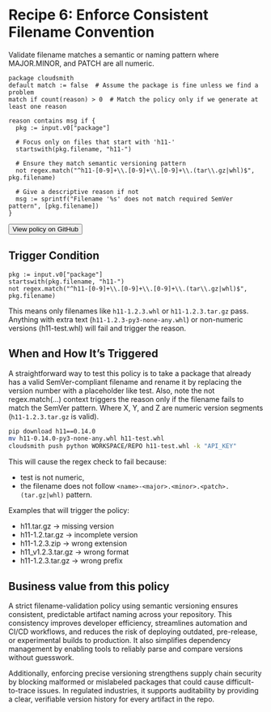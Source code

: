 
# Recipe 6: Enforce Consistent Filename Convention

Validate filename matches a semantic or naming pattern where MAJOR.MINOR, and PATCH are all numeric.

```rego
package cloudsmith
default match := false  # Assume the package is fine unless we find a problem
match if count(reason) > 0  # Match the policy only if we generate at least one reason

reason contains msg if {
  pkg := input.v0["package"]

  # Focus only on files that start with 'h11-'
  startswith(pkg.filename, "h11-")

  # Ensure they match semantic versioning pattern
  not regex.match("^h11-[0-9]+\\.[0-9]+\\.[0-9]+\\.(tar\\.gz|whl)$", pkg.filename)

  # Give a descriptive reason if not
  msg := sprintf("Filename '%s' does not match required SemVer pattern", [pkg.filename])
}
```

<Button href="https://github.com/cloudsmith-io/rego-recipes/blob/main/recipe-1/policy.rego" withArrow>
   <Icon title="View" name="github"/>
   View policy on GitHub
</Button>

## Trigger Condition

```rego
pkg := input.v0["package"]
startswith(pkg.filename, "h11-")
not regex.match("^h11-[0-9]+\\.[0-9]+\\.[0-9]+\\.(tar\\.gz|whl)$", pkg.filename)
```

This means only filenames like `h11-1.2.3.whl` or `h11-1.2.3.tar.gz` pass. 
Anything with extra text (`h11-1.2.3-py3-none-any.whl`) or non-numeric versions (h11-test.whl) will fail and trigger the reason.

## When and How It’s Triggered

A straightforward way to test this policy is to take a package that already has a valid SemVer-compliant filename and rename it by replacing the version number with a placeholder like test. Also, note the not regex.match(...) context triggers the reason only if the filename fails to match the SemVer pattern. Where X, Y, and Z are numeric version segments (`h11-1.2.3.tar.gz` is valid).

```bash
pip download h11==0.14.0
mv h11-0.14.0-py3-none-any.whl h11-test.whl
cloudsmith push python WORKSPACE/REPO h11-test.whl -k "API_KEY"
```

This will cause the regex check to fail because:
- test is not numeric,
- the filename does not follow `<name>-<major>.<minor>.<patch>.(tar.gz|whl)` pattern.

Examples that will trigger the policy:

- h11.tar.gz → missing version
- h11-1.2.tar.gz → incomplete version
- h11-1.2.3.zip → wrong extension
- h11_v1.2.3.tar.gz → wrong format
- h11-1.2.3.tar.gz → wrong prefix

## Business value from this policy

A strict filename-validation policy using semantic versioning ensures consistent, predictable artifact naming across your repository. This consistency improves developer efficiency, streamlines automation and CI/CD workflows, and reduces the risk of deploying outdated, pre-release, or experimental builds to production. It also simplifies dependency management by enabling tools to reliably parse and compare versions without guesswork.

Additionally, enforcing precise versioning strengthens supply chain security by blocking malformed or mislabeled packages that could cause difficult-to-trace issues. In regulated industries, it supports auditability by providing a clear, verifiable version history for every artifact in the repo.
